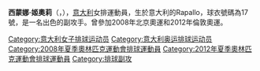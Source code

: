 {{MedalTableTop|Simona Gioli 1.jpg|200px}}
{{MedalSport | 女子[[排球|排球]]}}
{{MedalCountry | {{ITA}} }}
{{MedalCompetition|[[欧洲排球锦标赛|欧锦赛]]}}
{{MedalGold| [[2007_Women's_European_Volleyball_Championship|2007 Belgium-Luxembourg]] | Team}}
{{MedalSilver| [[2005_Women's_European_Volleyball_Championship|2005 Croatia]] | Team}}
{{MedalBronze| [[1999_Women's_European_Volleyball_Championship|1999 Italy]] | Team}}
{{MedalCompetition|[[世界杯排球赛|FIVB世界杯]]}}
{{MedalGold| [[2007年女排世界杯|2007 日本]] | Team}}
{{MedalCompetition|[[世界女排大獎賽|世界女排大獎賽]]}}
{{MedalSilver| [[2004年世界女排大獎賽|2004 Reggio Calabria]] | Team}}
{{MedalBronze| [[2007年世界女排大獎賽|2007 寧波]] | Team}}
{{MedalBottom}}

'''西蒙娜·姬奧莉'''（{{lang|en|Simona Giloli}}，{{bd|1977年|9月17日|catIdx=G}}），[[意大利|意大利]]女排運動員，生於意大利的Rapallo，球衣號碼為17號，是一名出色的副攻手。曾參加2008年北京奧運和2012年倫敦奧運。

{{历届女排世界杯MVP}}
{{DEFAULTSORT:Giloli, Simona}}
[[Category:意大利女子排球运动员|Category:意大利女子排球运动员]]
[[Category:意大利奥运排球运动员|Category:意大利奥运排球运动员]]
[[Category:2008年夏季奧林匹克運動會排球運動員|Category:2008年夏季奧林匹克運動會排球運動員]]
[[Category:2012年夏季奧林匹克運動會排球運動員|Category:2012年夏季奧林匹克運動會排球運動員]]
[[Category:排球副攻|Category:排球副攻]]